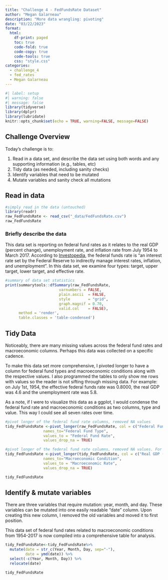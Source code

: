 ```yaml
---
title: "Challenge 4 - FedFundsRate Dataset"
author: "Megan Galarneau"
description: "More data wrangling: pivoting"
date: "03/22/2023"
format:
  html:
    df-print: paged
    toc: true
    code-fold: true
    code-copy: true
    code-tools: true
    css: "style.css"
categories:
  - challenge_4
  - fed_rates
  - Megan Galarneau
---
```


```r
#| label: setup
#| warning: false
#| message: false
library(tidyverse)
library(dplyr)
library(lubridate)
knitr::opts_chunk$set(echo = TRUE, warning=FALSE, message=FALSE)
```

## Challenge Overview

Today's challenge is to:

1)  Read in a data set, and describe the data set using both words and any supporting information (e.g., tables, etc)
2)  Tidy data (as needed, including sanity checks)
3)  Identify variables that need to be mutated
4)  Mutate variables and sanity check all mutations

## Read in data

```r
#simply read in the data (untouched)
library(readr)
raw_FedFundsRate <- read_csv("_data/FedFundsRate.csv")
raw_FedFundsRate
```

### Briefly describe the data

This data set is reporting on federal fund rates as it relates to the real GDP (percent change), unemployment rate, and inflation rate from July 1954 to March 2017. According to [Investopedia](https://www.investopedia.com/terms/f/federalfundsrate.asp), the federal funds rate is "an interest rate set by the Federal Reserve to indirectly manage interest rates, inflation, and unemployment". In this data set, we examine four types: target, upper target, lower target, and effective rate.


```r
#summary of data set statistics
print(summarytools::dfSummary(raw_FedFundsRate,
                        varnumbers = FALSE,
                        plain.ascii  = FALSE, 
                        style        = "grid", 
                        graph.magnif = 0.70, 
                        valid.col    = FALSE),
      method = 'render',
      table.classes = 'table-condensed')

```

## Tidy Data

Noticeably, there are many missing values across the federal fund rates and macroeconomic columns. Perhaps this data was collected on a specific cadence.

To make this data set more comprehensive, I pivoted longer to have a column for federal fund types and macroeconomic conditions along with the respective values. I also programmed the tables to only show me rows with values so the reader is not sifting through missing data. For example: on July 1st, 1954, the effective federal funds rate was 0.8000, the real GDP was 4.6 and the unemployment rate was 5.8.

As a note, if I were to visualize this data as a ggplot, I would condense the federal fund rate and macroeconomic conditions as two columns, type and value. This way I could see all seven rates over time.

```r
#pivot longer of the federal fund rate columns, removed NA values
tidy_FedFundsRate <-pivot_longer(raw_FedFundsRate, col = c("Federal Funds Target Rate", "Federal Funds Upper Target", "Federal Funds Lower Target", "Effective Federal Funds Rate"),
                 names_to="Federal Fund Type",
                 values_to = "Federal Fund Rate",
                 values_drop_na = TRUE)
```

```r
#pivot longer of the federal fund rate columns, removed NA values. For this section, I'd rather not have pivoted longer as it creates duplicate federal fund rate rows, but I didn't want all the NA values regardless.
tidy_FedFundsRate <-pivot_longer(tidy_FedFundsRate, col = c("Real GDP (Percent Change)", "Unemployment Rate", "Inflation Rate"),
                 names_to="Macroeconomic Condition",
                 values_to = "Macroeconomic Rate",
                 values_drop_na = TRUE)

tidy_FedFundsRate

```

## Identify & mutate variables

There are three variables that require mutation: year, month, and day. These variables can be mutated into one easily readable "date" column. Upon creating this new column, I removed the old variables and moved it to first position.

This data set of federal fund rates related to macroeconomic conditions from 1954-2017 is now compiled into a comprehensive table for analysis.

```r

tidy_FedFundsRate<-tidy_FedFundsRate%>%
  mutate(date = str_c(Year, Month, Day, sep="-"),
         date = ymd(date)) %>%
  select(-c(Year, Month, Day)) %>%
  relocate(date)

tidy_FedFundsRate
```

